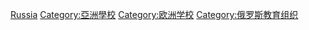 [[Category:各國學校|Russia]]
[[Category:亞洲學校|Category:亞洲學校]]
[[Category:欧洲学校|Category:欧洲学校]]
[[Category:俄罗斯教育组织|Category:俄罗斯教育组织]]